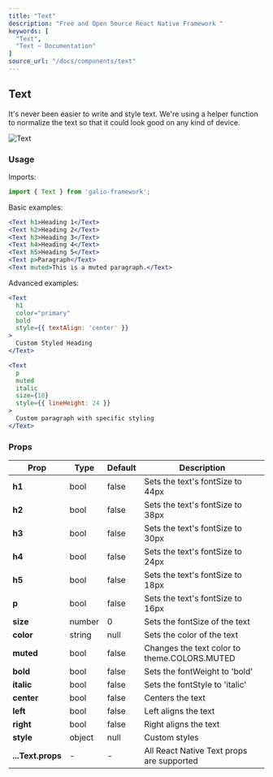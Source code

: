 ```yaml
---
title: "Text"
description: "Free and Open Source React Native Framework "
keywords: [
  "Text",
  "Text – Documentation"
]
source_url: "/docs/components/text"
---
```


## Text

It's never been easier to write and style text. We're using a helper function to normalize the text so that it could look good on any kind of device.

![Text](/img/docs/text/text.png)

### Usage

Imports:

```jsx
import { Text } from 'galio-framework';
```

Basic examples:

```jsx
<Text h1>Heading 1</Text>
<Text h2>Heading 2</Text>
<Text h3>Heading 3</Text>
<Text h4>Heading 4</Text>
<Text h5>Heading 5</Text>
<Text p>Paragraph</Text>
<Text muted>This is a muted paragraph.</Text>
```

Advanced examples:

```jsx
<Text 
  h1 
  color="primary" 
  bold 
  style={{ textAlign: 'center' }}
>
  Custom Styled Heading
</Text>

<Text 
  p 
  muted 
  italic 
  size={18}
  style={{ lineHeight: 24 }}
>
  Custom paragraph with specific styling
</Text>
```

### Props

| Prop      | Type    | Default | Description                                   |
| --------- | ------- | ------- | --------------------------------------------- |
| **h1**    | bool    | false   | Sets the text's fontSize to 44px             |
| **h2**    | bool    | false   | Sets the text's fontSize to 38px             |
| **h3**    | bool    | false   | Sets the text's fontSize to 30px             |
| **h4**    | bool    | false   | Sets the text's fontSize to 24px             |
| **h5**    | bool    | false   | Sets the text's fontSize to 18px             |
| **p**     | bool    | false   | Sets the text's fontSize to 16px             |
| **size**  | number  | 0       | Sets the fontSize of the text                |
| **color** | string  | null    | Sets the color of the text                   |
| **muted** | bool    | false   | Changes the text color to theme.COLORS.MUTED |
| **bold**  | bool    | false   | Sets the fontWeight to 'bold'                |
| **italic**| bool    | false   | Sets the fontStyle to 'italic'               |
| **center**| bool    | false   | Centers the text                              |
| **left**  | bool    | false   | Left aligns the text                          |
| **right** | bool    | false   | Right aligns the text                         |
| **style** | object  | null    | Custom styles                                 |
| **...Text.props** | - | - | All React Native Text props are supported |
